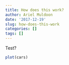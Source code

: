 ```yaml
---
title: How does this work?
author: Ariel Muldoon
date: '2017-12-19'
slug: how-does-this-work
categories: []
tags: []
---
```


Test?

```r
plot(cars)
```

